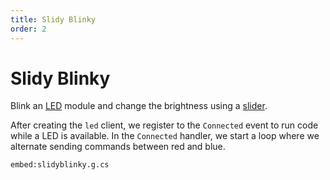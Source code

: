 ```yaml
---
title: Slidy Blinky
order: 2
---
```


# Slidy Blinky

Blink an [LED](/services/led) module and change the brightness using a [slider](/services/slider).

After creating the `led` client, we register to the `Connected` event to run code while a LED is available.
In the `Connected` handler, we start a loop where we alternate sending commands between red and blue.

`embed:slidyblinky.g.cs`
